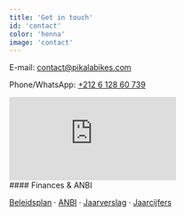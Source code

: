 ```yaml
---
title: 'Get in touch'
id: 'contact'
color: 'henna'
image: 'contact'
---
```


E-mail: [contact@pikalabikes.com](mailto:contact@pikalabikes.com)

Phone/WhatsApp: [+212 6 128 60 739](tel:+212612860739)

<FacebookIcon link='https://www.facebook.com/pikalabikes' />
<InstagramIcon link='http://www.instagram.com/pikalabikes' />



<iframe src="https://www.google.com/maps/embed?pb=!1m18!1m12!1m3!1d3396.9999412586676!2d-7.992310615649458!3d31.633851988714287!2m3!1f0!2f0!3f0!3m2!1i1024!2i768!4f13.1!3m3!1m2!1s0xdafee61503be041%3A0xc9efe8fe26d06ca8!2sPikala+Bikes!5e0!3m2!1sen!2sma!4v1546859798701" frameborder="0" style="border:0" allowfullscreen="" loading="lazy"></iframe>



<div class="tiny">
#### Finances & ANBI

[Beleidsplan](https://pikalabikes.com/images/2020--2025-Beleidsplan-Stichting-Pikala.pdf)
 · [ANBI](https://pikalabikes.com/images/standaardform-pubplicht-anbi-algemeen-met-links.pdf)
 · [Jaarverslag](https://pikalabikes.com/images/Pikala-jaarverslag-2021.pdf)
 · [Jaarcijfers](https://pikalabikes.com/images/Stichting-Pikala-Nederland-855898781-VPB-2020.pdf)
</div>
